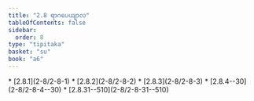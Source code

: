 ```yaml
---
title: "2.8 ရာဂပေယျာလ"
tableOfContents: false
sidebar:
  order: 8
type: "tipitaka"
basket: "su"
book: "a6"
---
```



<DynamicBreadcrumb />



<TableOfContents book="a6" section="2.8">
* [2.8.1](2-8/2-8-1)
* [2.8.2](2-8/2-8-2)
* [2.8.3](2-8/2-8-3)
* [2.8.4--30](2-8/2-8-4--30)
* [2.8.31--510](2-8/2-8-31--510)
</TableOfContents>